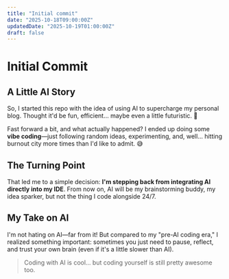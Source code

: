```yaml
---
title: "Initial commit"
date: "2025-10-18T09:00:00Z"
updatedDate: "2025-10-19T01:00:00Z"
draft: false
---
```


# Initial Commit

## A Little AI Story

So, I started this repo with the idea of using AI to supercharge my personal blog. Thought it'd be fun, efficient… maybe even a little futuristic. 🚀

Fast forward a bit, and what actually happened? I ended up doing some **vibe coding**—just following random ideas, experimenting, and, well… hitting burnout city more times than I'd like to admit. 😅

## The Turning Point

That led me to a simple decision: **I'm stepping back from integrating AI directly into my IDE**. From now on, AI will be my brainstorming buddy, my idea sparker, but not the thing I code alongside 24/7.

## My Take on AI

I'm not hating on AI—far from it! But compared to my "pre-AI coding era," I realized something important: sometimes you just need to pause, reflect, and trust your own brain (even if it's a little slower than AI).

> Coding with AI is cool… but coding yourself is still pretty awesome too.
